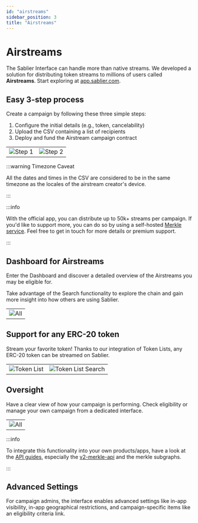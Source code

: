```yaml
---
id: "airstreams"
sidebar_position: 3
title: "Airstreams"
---
```


# Airstreams

The Sablier Interface can handle more than native streams. We developed a solution for distributing token streams to
millions of users called **Airstreams**. Start exploring at [app.sablier.com](https://app.sablier.com/airstreams/).

## Easy 3-step process

Create a campaign by following these three simple steps:

1. Configure the initial details (e.g., token, cancelability)
2. Upload the CSV containing a list of recipients
3. Deploy and fund the Airstream campaign contract

|                                              |                                                         |
| -------------------------------------------- | ------------------------------------------------------- |
| ![Step 1](/screenshots/airstream-create.png) | ![Step 2](/screenshots/airstream-create-recipients.png) |

:::warning Timezone Caveat

All the dates and times in the CSV are considered to be in the same timezone as the locales of the airstream creator's
device.

:::

:::info

With the official app, you can distribute up to 50k+ streams per campaign. If you'd like to support more, you can do so
by using a self-hosted [Merkle service](/api/merkle-api/intro). Feel free to get in touch for more details or premium
support.

:::

## Dashboard for Airstreams

Enter the Dashboard and discover a detailed overview of the Airstreams you may be eligible for.

Take advantage of the Search functionality to explore the chain and gain more insight into how others are using Sablier.

|                                              |
| -------------------------------------------- |
| ![All](/screenshots/airstream-dashboard.png) |

## Support for any ERC-20 token

Stream your favorite token! Thanks to our integration of Token Lists, any ERC-20 token can be streamed on Sablier.

|                                                |                                                         |
| ---------------------------------------------- | ------------------------------------------------------- |
| ![Token List](/screenshots/tokenlist-home.png) | ![Token List Search](/screenshots/tokenlist-search.png) |

## Oversight

Have a clear view of how your campaign is performing. Check eligibility or manage your own campaign from a dedicated
interface.

|                                            |
| ------------------------------------------ |
| ![All](/screenshots/airstream-profile.png) |

:::info

To integrate this functionality into your own products/apps, have a look at the [API guides](/api/overview), especially
the [v2-merkle-api](/api/merkle-api/intro) and the merkle subgraphs.

:::

## Advanced Settings

For campaign admins, the interface enables advanced settings like in-app visibility, in-app geographical restrictions,
and campaign-specific items like an eligibility criteria link.

